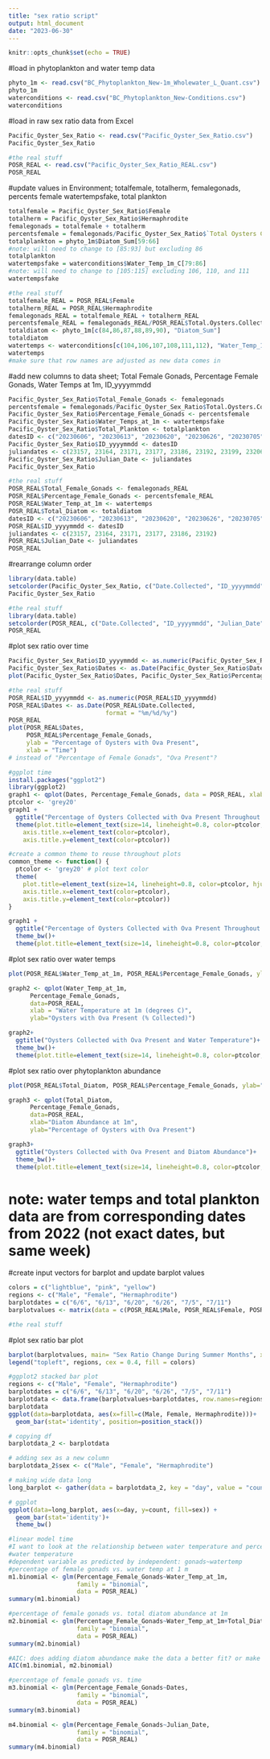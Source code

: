 ```yaml
---
title: "sex ratio script"
output: html_document
date: "2023-06-30"
---
```


```r
knitr::opts_chunk$set(echo = TRUE)
```

#load in phytoplankton and water temp data
```r
phyto_1m <- read.csv("BC_Phytoplankton_New-1m_Wholewater_L_Quant.csv")
phyto_1m
waterconditions <- read.csv("BC_Phytoplankton_New-Conditions.csv")
waterconditions
```

#load in raw sex ratio data from Excel
```r
Pacific_Oyster_Sex_Ratio <- read.csv("Pacific_Oyster_Sex_Ratio.csv")
Pacific_Oyster_Sex_Ratio

#the real stuff
POSR_REAL <- read.csv("Pacific_Oyster_Sex_Ratio_REAL.csv")
POSR_REAL
```

#update values in Environment; totalfemale, totalherm, femalegonads, percents female watertempsfake, total plankton
```r
totalfemale = Pacific_Oyster_Sex_Ratio$Female
totalherm = Pacific_Oyster_Sex_Ratio$Hermaphrodite
femalegonads = totalfemale + totalherm
percentsfemale = femalegonads/Pacific_Oyster_Sex_Ratio$`Total Oysters Collected`
totalplankton = phyto_1m$Diatom_Sum[59:66]
#note: will need to change to [85:93] but excluding 86
totalplankton
watertempsfake = waterconditions$Water_Temp_1m_C[79:86]
#note: will need to change to [105:115] excluding 106, 110, and 111
watertempsfake

#the real stuff
totalfemale_REAL = POSR_REAL$Female
totalherm_REAL = POSR_REAL$Hermaphrodite
femalegonads_REAL = totalfemale_REAL + totalherm_REAL
percentsfemale_REAL = femalegonads_REAL/POSR_REAL$Total.Oysters.Collected
totaldiatom <- phyto_1m[c(84,86,87,88,89,90), "Diatom_Sum"]
totaldiatom
watertemps <- waterconditions[c(104,106,107,108,111,112), "Water_Temp_1m_C"]
watertemps
#make sure that row names are adjusted as new data comes in
```

#add new columns to data sheet; Total Female Gonads, Percentage Female Gonads, Water Temps at 1m, ID_yyyymmdd
```r
Pacific_Oyster_Sex_Ratio$Total_Female_Gonads <- femalegonads
percentsfemale = femalegonads/Pacific_Oyster_Sex_Ratio$Total.Oysters.Collected
Pacific_Oyster_Sex_Ratio$Percentage_Female_Gonads <- percentsfemale
Pacific_Oyster_Sex_Ratio$Water_Temps_at_1m <- watertempsfake
Pacific_Oyster_Sex_Ratio$Total_Plankton <- totalplankton
datesID <- c("20230606", "20230613", "20230620", "20230626", "20230705", "20230711", "20230718", "20230725")
Pacific_Oyster_Sex_Ratio$ID_yyyymmdd <- datesID
juliandates <- c(23157, 23164, 23171, 23177, 23186, 23192, 23199, 23206)
Pacific_Oyster_Sex_Ratio$Julian_Date <- juliandates
Pacific_Oyster_Sex_Ratio

#the real stuff
POSR_REAL$Total_Female_Gonads <- femalegonads_REAL
POSR_REAL$Percentage_Female_Gonads <- percentsfemale_REAL
POSR_REAL$Water_Temp_at_1m <- watertemps
POSR_REAL$Total_Diatom <- totaldiatom
datesID <- c("20230606", "20230613", "20230620", "20230626", "20230705", "20230711")
POSR_REAL$ID_yyyymmdd <- datesID
juliandates <- c(23157, 23164, 23171, 23177, 23186, 23192)
POSR_REAL$Julian_Date <- juliandates
POSR_REAL
```

#rearrange column order
```r
library(data.table)
setcolorder(Pacific_Oyster_Sex_Ratio, c("Date.Collected", "ID_yyyymmdd", "Julian_Date", "Total.Oysters.Collected", "Male", "Female", "Hermaphrodite", "Total_Female_Gonads", "Percentage_Female_Gonads", "Water_Temps_at_1m", "Total_Plankton"))
Pacific_Oyster_Sex_Ratio

#the real stuff
library(data.table)
setcolorder(POSR_REAL, c("Date.Collected", "ID_yyyymmdd", "Julian_Date", "Total.Oysters.Collected", "Male", "Female", "Hermaphrodite", "Total_Female_Gonads", "Percentage_Female_Gonads", "Water_Temp_at_1m", "Total_Diatom"))
POSR_REAL
```

#plot sex ratio over time
```r
Pacific_Oyster_Sex_Ratio$ID_yyyymmdd <- as.numeric(Pacific_Oyster_Sex_Ratio$ID_yyyymmdd)
Pacific_Oyster_Sex_Ratio$Dates <- as.Date(Pacific_Oyster_Sex_Ratio$Date.Collected, format="%m/%d/%y")
plot(Pacific_Oyster_Sex_Ratio$Dates, Pacific_Oyster_Sex_Ratio$Percentage_Female_Gonads, ylab="Percentage of Female Gonads", xlab= "Time")

#the real stuff
POSR_REAL$ID_yyyymmdd <- as.numeric(POSR_REAL$ID_yyyymmdd)
POSR_REAL$Dates <- as.Date(POSR_REAL$Date.Collected,
                           format = "%m/%d/%y")
POSR_REAL
plot(POSR_REAL$Dates,
     POSR_REAL$Percentage_Female_Gonads,
     ylab = "Percentage of Oysters with Ova Present",
     xlab = "Time")
# instead of "Percentage of Female Gonads", "Ova Present"?

#ggplot time
install.packages("ggplot2")
library(ggplot2)
graph1 <- qplot(Dates, Percentage_Female_Gonads, data = POSR_REAL, xlab = "Date Collected", ylab="Percentage of Oysters with Ova Present")
ptcolor <- 'grey20'
graph1 +
  ggtitle("Percentage of Oysters Collected with Ova Present Throughout Study") +
  theme(plot.title=element_text(size=14, lineheight=0.8, color=ptcolor, hjust=0.5),
    axis.title.x=element_text(color=ptcolor),
    axis.title.y=element_text(color=ptcolor))

#create a common theme to reuse throughout plots
common_theme <- function() {
  ptcolor <- 'grey20' # plot text color
  theme(
    plot.title=element_text(size=14, lineheight=0.8, color=ptcolor, hjust=0.5),
    axis.title.x=element_text(color=ptcolor),
    axis.title.y=element_text(color=ptcolor))
}

graph1 +
  ggtitle("Percentage of Oysters Collected with Ova Present Throughout Study") +
  theme_bw()+
  theme(plot.title=element_text(size=14, lineheight=0.8, color=ptcolor, hjust=0.5))

```

#plot sex ratio over water temps
```r
plot(POSR_REAL$Water_Temp_at_1m, POSR_REAL$Percentage_Female_Gonads, ylab="Percentage of Oysters with Ova Present", xlab="Water Temperature at 1m")

graph2 <- qplot(Water_Temp_at_1m, 
      Percentage_Female_Gonads, 
      data=POSR_REAL, 
      xlab = "Water Temperature at 1m (degrees C)", 
      ylab="Oysters with Ova Present (% Collected)")

graph2+
  ggtitle("Oysters Collected with Ova Present and Water Temperature")+
  theme_bw()+
  theme(plot.title=element_text(size=14, lineheight=0.8, color=ptcolor, hjust=0.5))
```

#plot sex ratio over phytoplankton abundance
```r
plot(POSR_REAL$Total_Diatom, POSR_REAL$Percentage_Female_Gonads, ylab="Percentage of Female Gonads", xlab="Diatom Abundance at 1m")

graph3 <- qplot(Total_Diatom, 
      Percentage_Female_Gonads, 
      data=POSR_REAL, 
      xlab="Diatom Abundance at 1m", 
      ylab="Percentage of Oysters with Ova Present")

graph3+
  ggtitle("Oysters Collected with Ova Present and Diatom Abundance")+
  theme_bw()+
  theme(plot.title=element_text(size=14, lineheight=0.8, color=ptcolor, hjust=0.5))
```
# note: water temps and total plankton data are from corresponding dates from 2022 (not exact dates, but same week)

#create input vectors for barplot and update barplot values
```r
colors = c("lightblue", "pink", "yellow")
regions <- c("Male", "Female", "Hermaphrodite")
barplotdates = c("6/6", "6/13", "6/20", "6/26", "7/5", "7/11")
barplotvalues <- matrix(data = c(POSR_REAL$Male, POSR_REAL$Female, POSR_REAL$Hermaphrodite), nrow = 3, ncol = 6, byrow = TRUE)

#the real stuff
```

#plot sex ratio bar plot
```r
barplot(barplotvalues, main= "Sex Ratio Change During Summer Months", xlab = "Date Collected", ylab="Number of Oysters", col=colors, names.arg=barplotdates)
legend("topleft", regions, cex = 0.4, fill = colors)
```
```r
#ggplot2 stacked bar plot
regions <- c("Male", "Female", "Hermaphrodite")
barplotdates = c("6/6", "6/13", "6/20", "6/26", "7/5", "7/11")
barplotdata <- data.frame(barplotvalues+barplotdates, row.names=regions)
barplotdata
ggplot(data=barplotdata, aes(x=fill=c(Male, Female, Hermaphrodite)))+
  geom_bar(stat='identity', position=position_stack())

# copying df
barplotdata_2 <- barplotdata

# adding sex as a new column
barplotdata_2$sex <- c("Male", "Female", "Hermaphrodite")

# making wide data long
long_barplot <- gather(data = barplotdata_2, key = "day", value = "count", 1:6) # key = description for columns you have & value = description for what is in the cells of your data frame

# ggplot
ggplot(data=long_barplot, aes(x=day, y=count, fill=sex)) +
  geom_bar(stat='identity')+
  theme_bw()
```


```r
#linear model time
#I want to look at the relationship between water temperature and percentage of female gonads; and diatom abundance and female gonads; time and percentage of female gonads
#water temperature
#dependent variable as predicted by independent: gonads~watertemp
#percentage of female gonads vs. water temp at 1 m
m1.binomial <- glm(Percentage_Female_Gonads~Water_Temp_at_1m, 
                   family = "binomial",
                   data = POSR_REAL)
summary(m1.binomial)

#percentage of female gonads vs. total diatom abundance at 1m
m2.binomial <- glm(Percentage_Female_Gonads~Water_Temp_at_1m+Total_Diatom, 
                   family = "binomial",
                   data = POSR_REAL)
summary(m2.binomial)

#AIC: does adding diatom abundance make the data a better fit? or make the model too complicated?
AIC(m1.binomial, m2.binomial)

#percentage of female gonads vs. time
m3.binomial <- glm(Percentage_Female_Gonads~Dates,
                   family = "binomial",
                   data = POSR_REAL)
summary(m3.binomial)

m4.binomial <- glm(Percentage_Female_Gonads~Julian_Date,
                   family = "binomial",
                   data = POSR_REAL)
summary(m4.binomial)
```

